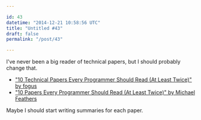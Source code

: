 ```yaml
---

id: 43
datetime: "2014-12-21 10:58:56 UTC"
title: "Untitled #43"
draft: false
permalink: "/post/43"

---
```


I've never been a big reader of technical papers, but I should probably change that.

 * ["10 Technical Papers Every Programmer Should Read (At Least Twice)" by fogus](http://blog.fogus.me/2011/09/08/10-technical-papers-every-programmer-should-read-at-least-twice/)
 * ["10 Papers Every Programmer Should Read (At Least Twice)" by Michael Feathers](http://web.archive.org/web/20121024173845/http://blog.objectmentor.com/articles/2009/02/26/10-papers-every-programmer-should-read-at-least-twice)

Maybe I should start writing summaries for each paper.

